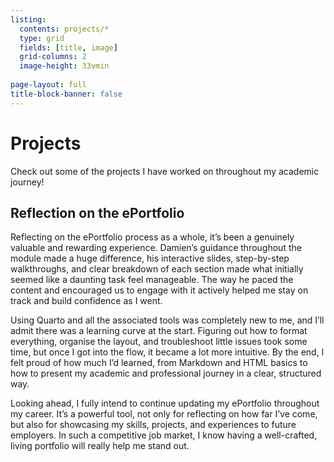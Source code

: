 ```yaml
---
listing: 
  contents: projects/*
  type: grid
  fields: [title, image]
  grid-columns: 2
  image-height: 33vmin
  
page-layout: full
title-block-banner: false
---
```

# Projects

Check out some of the projects I have worked on throughout my academic journey!

## Reflection on the ePortfolio

Reflecting on the ePortfolio process as a whole, it’s been a genuinely valuable and rewarding experience. Damien’s guidance throughout the module made a huge difference, his interactive slides, step-by-step walkthroughs, and clear breakdown of each section made what initially seemed like a daunting task feel manageable. The way he paced the content and encouraged us to engage with it actively helped me stay on track and build confidence as I went.

Using Quarto and all the associated tools was completely new to me, and I’ll admit there was a learning curve at the start. Figuring out how to format everything, organise the layout, and troubleshoot little issues took some time, but once I got into the flow, it became a lot more intuitive. By the end, I felt proud of how much I’d learned, from Markdown and HTML basics to how to present my academic and professional journey in a clear, structured way.

Looking ahead, I fully intend to continue updating my ePortfolio throughout my career. It’s a powerful tool, not only for reflecting on how far I’ve come, but also for showcasing my skills, projects, and experiences to future employers. In such a competitive job market, I know having a well-crafted, living portfolio will really help me stand out.

